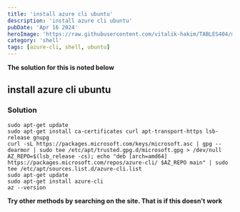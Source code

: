 ```yaml
---
title: 'install azure cli ubuntu'
description: 'install azure cli ubuntu'
pubDate: 'Apr 16 2024'
heroImage: 'https://raw.githubusercontent.com/vitalik-hakim/TABLES404/main/error_b/SHELL.jpg'
category: 'shell'
tags: [azure-cli, shell, ubuntu]
---
```


**The solution for this is noted below**

## install azure cli ubuntu

### Solution

```shell
sudo apt-get update
sudo apt-get install ca-certificates curl apt-transport-https lsb-release gnupg
curl -sL https://packages.microsoft.com/keys/microsoft.asc | gpg --dearmor | sudo tee /etc/apt/trusted.gpg.d/microsoft.gpg > /dev/null
AZ_REPO=$(lsb_release -cs); echo "deb [arch=amd64] https://packages.microsoft.com/repos/azure-cli/ $AZ_REPO main" | sudo tee /etc/apt/sources.list.d/azure-cli.list
sudo apt-get update
sudo apt-get install azure-cli
az --version
```

**Try other methods by searching on the site. That is if this doesn't work**
